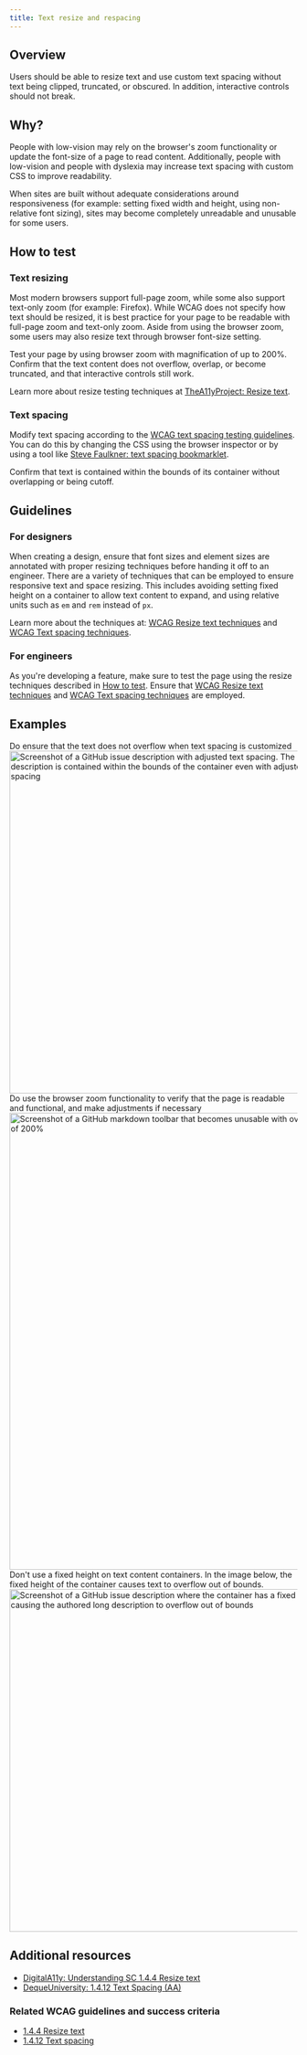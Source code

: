 ```yaml
---
title: Text resize and respacing
---
```


## Overview

Users should be able to resize text and use custom text spacing without text being clipped, truncated, or obscured. In addition, interactive controls should not
break.

## Why?

People with low-vision may rely on the browser's zoom functionality or update the font-size of a page to read content. Additionally, people with low-vision
and people with dyslexia may increase text spacing with custom CSS to improve readability.

When sites are built without adequate considerations around responsiveness (for example: setting fixed width and height, using non-relative font sizing), sites may become completely unreadable
and unusable for some users.

## How to test

### Text resizing

Most modern browsers support full-page zoom, while some also support text-only zoom (for example: Firefox). While WCAG does not specify how text should be resized, it is best practice for your
page to be readable with full-page zoom and text-only zoom. Aside from using the browser zoom, some users may also resize text through browser font-size setting.

Test your page by using browser zoom with magnification of up to 200%. Confirm that the text content does not overflow, overlap, or become truncated, and that interactive controls still work.

Learn more about resize testing techniques at [TheA11yProject: Resize text](https://www.a11yproject.com/posts/resize-text/).

### Text spacing

Modify text spacing according to the [WCAG text spacing testing guidelines](https://www.w3.org/WAI/WCAG21/Understanding/text-spacing.html). You can do this
by changing the CSS using the browser inspector or by using a tool like [Steve Faulkner: text spacing bookmarklet](https://cdpn.io/stevef/debug/YLMqbo).

Confirm that text is contained within the bounds of its container without overlapping or being cutoff.

## Guidelines

### For designers

When creating a design, ensure that font sizes and element sizes are annotated with proper resizing techniques before handing it off to an engineer. There are a variety of techniques that
can be employed to ensure responsive text and space resizing. This includes avoiding setting fixed height on a container to allow text content to expand, and using relative units such as `em` and `rem` instead of `px`.

Learn more about the techniques at: [WCAG Resize text techniques](https://www.w3.org/WAI/WCAG21/Understanding/resize-text.html#techniques) and [WCAG Text spacing techniques](https://www.w3.org/WAI/WCAG21/Understanding/text-spacing.html#techniques).

### For engineers

As you're developing a feature, make sure to test the page using the resize techniques described in [How to test](#how-to-test). Ensure that [WCAG Resize text techniques](https://www.w3.org/WAI/WCAG21/Understanding/resize-text.html#techniques) and
[WCAG Text spacing techniques](https://www.w3.org/WAI/WCAG21/Understanding/text-spacing.html#techniques) are employed.

## Examples

<DoDontContainer stacked>
  <Do>
    <Caption>Do ensure that the text does not overflow when text spacing is customized</Caption>
    <img
      width="600"
      alt="Screenshot of a GitHub issue description with adjusted text spacing. The issue description is contained within the bounds of the container even with adjusted text spacing "
      src="https://user-images.githubusercontent.com/16447748/157532517-38ae80a0-f5f8-47ec-b9fc-7d5ba5d27bd2.png"
    />
  </Do>
  <Do>
    <Caption>
      Do use the browser zoom functionality to verify that the page is readable and functional, and make adjustments if
      necessary
    </Caption>
    <img
      width="800"
      alt="Screenshot of a GitHub markdown toolbar that becomes unusable with overlapping controls at browser magnification of 200%"
      src="https://user-images.githubusercontent.com/16447748/157534278-daa67dbd-ecfb-4964-ab45-13d6037355a0.png"
    />
  </Do>
  <Dont>
    <Caption>
      Don't use a fixed height on text content containers. In the image below, the fixed height of the container causes
      text to overflow out of bounds.
    </Caption>
    <img
      width="600"
      alt="Screenshot of a GitHub issue description where the container has a fixed height, causing the authored long description to overflow out of bounds"
      src="https://user-images.githubusercontent.com/16447748/157533237-a18c1cfb-d962-4349-8cbd-a390174b4ebc.png"
    />
  </Dont>
</DoDontContainer>

## Additional resources

- [DigitalA11y: Understanding SC 1.4.4 Resize text](https://www.digitala11y.com/understanding-sc-1-4-4-resize-text/)
- [DequeUniversity: 1.4.12 Text Spacing (AA)](https://dequeuniversity.com/resources/wcag2.1/1.4.12-text-spacing)

### Related WCAG guidelines and success criteria

- [1.4.4 Resize text](https://www.w3.org/WAI/WCAG21/Understanding/resize-text.html)
- [1.4.12 Text spacing](https://www.w3.org/WAI/WCAG21/Understanding/text-spacing.html)
